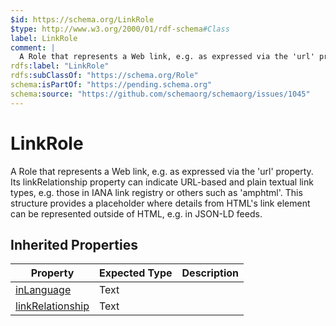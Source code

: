 ```yaml
---
$id: https://schema.org/LinkRole
$type: http://www.w3.org/2000/01/rdf-schema#Class
label: LinkRole
comment: |
  A Role that represents a Web link, e.g. as expressed via the 'url' property. Its linkRelationship property can indicate URL-based and plain textual link types, e.g. those in IANA link registry or others such as 'amphtml'. This structure provides a placeholder where details from HTML's link element can be represented outside of HTML, e.g. in JSON-LD feeds.
rdfs:label: "LinkRole"
rdfs:subClassOf: "https://schema.org/Role"
schema:isPartOf: "https://pending.schema.org"
schema:source: "https://github.com/schemaorg/schemaorg/issues/1045"
---
```


# LinkRole

A Role that represents a Web link, e.g. as expressed via the 'url' property. Its linkRelationship property can indicate URL-based and plain textual link types, e.g. those in IANA link registry or others such as 'amphtml'. This structure provides a placeholder where details from HTML's link element can be represented outside of HTML, e.g. in JSON-LD feeds.

## Inherited Properties

| Property | Expected Type | Description |
| --- | --- | --- |
| [inLanguage](https://schema.org/inLanguage) | Text |  |
| [linkRelationship](https://schema.org/linkRelationship) | Text |  |
